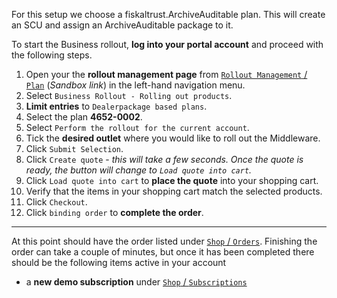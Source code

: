 For this setup we choose a fiskaltrust.ArchiveAuditable plan. This will create an SCU and assign an ArchiveAuditable package to it.

To start the Business rollout, **log into your portal account** and proceed with the following steps.

1. Open your the **rollout management page** from [`Rollout Management` / `Plan`](https://portal-sandbox.fiskaltrust.fr/RolloutManagement/Plan) (*Sandbox link*) in the left-hand navigation menu.
2. Select `Business Rollout - Rolling out products`.
3. **Limit entries** to `Dealerpackage based plans`.
4. Select the plan **4652-0002**.
5. Select `Perform the rollout for the current account`.
6. Tick the **desired outlet** where you would like to roll out the Middleware.
7. Click `Submit Selection`.
8. Click `Create quote` - *this will take a few seconds. Once the quote is ready, the button will change to `Load quote into cart`.*
9. Click `Load quote into cart` to **place the quote** into your shopping cart.
10. Verify that the items in your shopping cart match the selected products.
11. Click `Checkout`.
12. Click `binding order` to **complete the order**.

-----

At this point should have the order listed under [`Shop` / `Orders`](https://portal-sandbox.fiskaltrust.fr/Shop/Orders). Finishing the order can take a couple of minutes, but once it has been completed there should be the following items active in your account

* a **new demo subscription** under [`Shop` / `Subscriptions`](https://portal-sandbox.fiskaltrust.fr/Shop/Subscriptions)